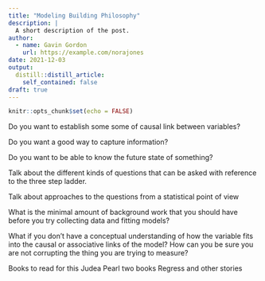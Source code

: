 ```yaml
---
title: "Modeling Building Philosophy"
description: |
  A short description of the post.
author:
  - name: Gavin Gordon
    url: https://example.com/norajones
date: 2021-12-03
output:
  distill::distill_article:
    self_contained: false
draft: true
---
```



```r
knitr::opts_chunk$set(echo = FALSE)
```

Do you want to establish some some of causal link between variables?

Do you want a good way to capture information?

Do you want to be able to know the future state of something? 


Talk about the different kinds of questions that can be asked with reference to the three step ladder.

Talk about approaches to the questions from a statistical point of view

What is the minimal amount of background work that you should have before you try collecting data and fitting models?

What if you don't have a conceptual understanding of how the variable fits into the causal or associative links of the model? How can you be sure you are not corrupting the thing you are trying to measure?



Books to read for this
Judea Pearl two books
Regress and other stories 
